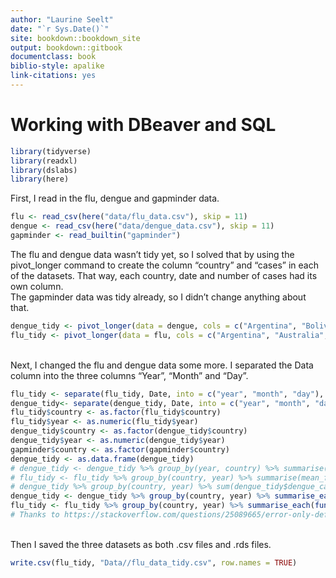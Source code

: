 ```yaml
---
author: "Laurine Seelt"
date: "`r Sys.Date()`"
site: bookdown::bookdown_site
output: bookdown::gitbook
documentclass: book
biblio-style: apalike
link-citations: yes
---
```


# Working with DBeaver and SQL

```r
library(tidyverse)
library(readxl)
library(dslabs)
library(here)
```

First, I read in the flu, dengue and gapminder data.
<br>
```r
flu <- read_csv(here("data/flu_data.csv"), skip = 11)
dengue <- read_csv(here("data/dengue_data.csv"), skip = 11)
gapminder <- read_builtin("gapminder")
```

The flu and dengue data wasn't tidy yet, so I solved that by using the pivot_longer command to create the column "country" and "cases" in each of the datasets. That way, each country, date and number of cases had its own column. <br>
The gapminder data was tidy already, so I didn't change anything about that.
<br>
```r
dengue_tidy <- pivot_longer(data = dengue, cols = c("Argentina", "Bolivia", "Brazil", "India", "Indonesia", "Mexico", "Philippines", "Singapore", "Thailand", "Venezuela"), names_to = "country", values_to = "dengue_cases")
flu_tidy <- pivot_longer(data = flu, cols = c("Argentina", "Australia", "Austria", "Belgium", "Bolivia", "Brazil", "Bulgaria", "Canada", "Chile", "France", "Germany", "Hungary", "Japan", "Mexico", "Netherlands", "New Zealand", "Norway", "Paraguay", "Peru", "Poland", "Romania", "Russia", "South Africa", "Spain", "Sweden", "Switzerland", "Ukraine", "United States", "Uruguay"), names_to = "country", values_to = "flu_cases")
```
<br>
Next, I changed the flu and dengue data some more. I separated the Data column into the three columns "Year", "Month" and "Day".
<br>
```r
flu_tidy <- separate(flu_tidy, Date, into = c("year", "month", "day"), sep = "-")
dengue_tidy<- separate(dengue_tidy, Date, into = c("year", "month", "day"), sep = "-")
flu_tidy$country <- as.factor(flu_tidy$country)
flu_tidy$year <- as.numeric(flu_tidy$year)
dengue_tidy$country <- as.factor(dengue_tidy$country)
dengue_tidy$year <- as.numeric(dengue_tidy$year)
gapminder$country <- as.factor(gapminder$country)
dengue_tidy <- as.data.frame(dengue_tidy)
# dengue_tidy <- dengue_tidy %>% group_by(year, country) %>% summarise(mean_dengue_cases = mean(dengue_cases))
# flu_tidy <- flu_tidy %>% group_by(country, year) %>% summarise(mean_flu_cases = mean(flu_cases))
# dengue_tidy %>% group_by(country, year) %>% sum(dengue_tidy$dengue_cases)
dengue_tidy <- dengue_tidy %>% group_by(country, year) %>% summarise_each(funs(sum), dengue_cases)
flu_tidy <- flu_tidy %>% group_by(country, year) %>% summarise_each(funs(sum), flu_cases)
# Thanks to https://stackoverflow.com/questions/25089665/error-only-defined-on-a-data-frame-with-all-numeric-variables-with-ddply-on-lar for the summarise_each command :)

```
<br>
Then I saved the three datasets as both .csv files and .rds files.
<br>
```r
write.csv(flu_tidy, "Data//flu_data_tidy.csv", row.names = TRUE)
```

